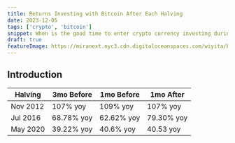```yaml
---
title: Returns Investing with Bitcoin After Each Halving
date: 2023-12-05
tags: ['crypto', 'bitcoin']
snippet: When is the good time to enter crypto currency investing during the Bitcoin halving cycle?
draft: true
featureImage: https://miranext.nyc3.cdn.digitaloceanspaces.com/wiyita/bitcoinhalving.webp
---
```


## Introduction

| Halving  | 3mo Before | 1mo Before | 1mo After  |
|----------|------------|------------|------------|
| Nov 2012 | 107% yoy   | 109% yoy   | 107% yoy   |
| Jul 2016 | 68.78% yoy | 62.62% yoy | 79.30% yoy |
| May 2020 | 39.22% yoy | 40.6% yoy  | 40.53 yoy  |
